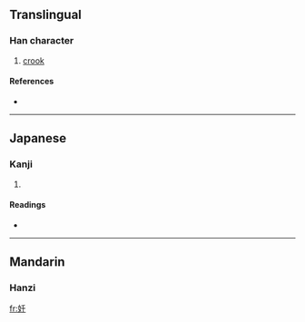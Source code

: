==Translingual==

===Han character===
{{Han char|rn=38|rad=女|as=03|sn=6|four=4248<sub>0</sub>|canj=女竹十 (VHJ)}}

# [[crook]]
{{defn|Han|sort=女03}}

====References====
* {{Han ref|kx=0255.030|dkj=06044|hdz=21026.020|uh=5977|ud=22903|bh=C9D1|bd=51665}}

----

==Japanese==

===Kanji===
{{ja-kanji|grade=|rs=女03}}

# {{defn|Japanese}}

====Readings====
* {{ja-readings|on=[[せん]] (sen)|kun=}}

----

==Mandarin==

===Hanzi===
{{cmn-hanzi|pin=[[qiān]] ([[qian1]])|wg=ch'ien<sup>1</sup>}}


[[fr:奷]]